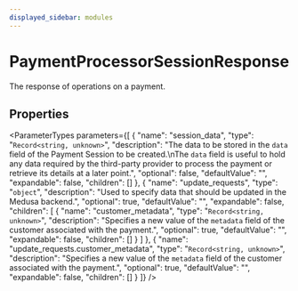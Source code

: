 ```yaml
---
displayed_sidebar: modules
---
```



# PaymentProcessorSessionResponse

The response of operations on a payment.

## Properties

<ParameterTypes parameters={[
  {
    "name": "session_data",
    "type": "`Record<string, unknown>`",
    "description": "The data to be stored in the `data` field of the Payment Session to be created.\nThe `data` field is useful to hold any data required by the third-party provider to process the payment or retrieve its details at a later point.",
    "optional": false,
    "defaultValue": "",
    "expandable": false,
    "children": []
  },
  {
    "name": "update_requests",
    "type": "`object`",
    "description": "Used to specify data that should be updated in the Medusa backend.",
    "optional": true,
    "defaultValue": "",
    "expandable": false,
    "children": [
      {
        "name": "customer_metadata",
        "type": "`Record<string, unknown>`",
        "description": "Specifies a new value of the `metadata` field of the customer associated with the payment.",
        "optional": true,
        "defaultValue": "",
        "expandable": false,
        "children": []
      }
    ]
  },
  {
    "name": "update_requests.customer_metadata",
    "type": "`Record<string, unknown>`",
    "description": "Specifies a new value of the `metadata` field of the customer associated with the payment.",
    "optional": true,
    "defaultValue": "",
    "expandable": false,
    "children": []
  }
]} />
